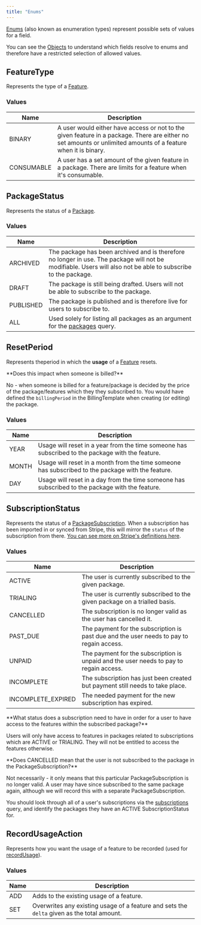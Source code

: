 ```yaml
---
title: "Enums"
---
```


[Enums](https://graphql.org/learn/schema/#enumeration-types) (also known as enumeration types) represent possible sets of values for a field.

You can see the [Objects](/reference/admin-api-backend-reference/objects) to understand which fields resolve to enums and therefore have a restricted selection of allowed values.

## FeatureType

Represents the type of a [Feature](/reference/admin-api-backend-reference/objects#feature).

### Values

| Name       | Description                                                                                                                                                    |
| ---------- | -------------------------------------------------------------------------------------------------------------------------------------------------------------- |
| BINARY     | A user would either have access or not to the given feature in a package. There are either no set amounts or unlimited amounts of a feature when it is binary. |
| CONSUMABLE | A user has a set amount of the given feature in a package. There are limits for a feature when it's consumable.                                                |

## PackageStatus

Represents the status of a [Package](/reference/admin-api-backend-reference/objects#package).

### Values

| Name      | Description                                                                                                                                                   |
| --------- | ------------------------------------------------------------------------------------------------------------------------------------------------------------- |
| ARCHIVED  | The package has been archived and is therefore no longer in use. The package will not be modifiable. Users will also not be able to subscribe to the package. |
| DRAFT     | The package is still being drafted. Users will not be able to subscribe to the package.                                                                       |
| PUBLISHED | The package is published and is therefore live for users to subscribe to.                                                                                     |
| ALL       | Used solely for listing all packages as an argument for the [packages](/reference/admin-api-backend-reference/queries#packages) query.                        |

## ResetPeriod

Represents theperiod in which the **usage** of a [Feature](/reference/admin-api-backend-reference/objects#feature) resets.

<Note>
**Does this impact when someone is billed?**

No - when someone is billed for a feature/package is decided by the price of the package/features which they they subscribed to. You would have defined the `billingPeriod` in the BillingTemplate when creating (or editing) the package.

</Note>

### Values

| Name  | Description                                                                                       |
| ----- | ------------------------------------------------------------------------------------------------- |
| YEAR  | Usage will reset in a year from the time someone has subscribed to the package with the feature.  |
| MONTH | Usage will reset in a month from the time someone has subscribed to the package with the feature. |
| DAY   | Usage will reset in a day from the time someone has subscribed to the package with the feature.   |

## SubscriptionStatus

Represents the status of a [PackageSubscription](/reference/admin-api-backend-reference/objects#packagesubscription). When a subscription has been imported in or synced from Stripe, this will mirror the `status` of the subscription from there. [You can see more on Stripe's definitions here](https://stripe.com/docs/billing/subscriptions/webhooks#events).

### Values

| Name               | Description                                                                              |
| ------------------ | ---------------------------------------------------------------------------------------- |
| ACTIVE             | The user is currently subscribed to the given package.                                   |
| TRIALING           | The user is currently subscribed to the given package on a trialled basis.               |
| CANCELLED          | The subscription is no longer valid as the user has cancelled it.                        |
| PAST_DUE           | The payment for the subscription is past due and the user needs to pay to regain access. |
| UNPAID             | The payment for the subscription is unpaid and the user needs to pay to regain access.   |
| INCOMPLETE         | The subscription has just been created but payment still needs to take place.            |
| INCOMPLETE_EXPIRED | The needed payment for the new subscription has expired.                                 |

<Note>
**What status does a subscription need to have in order for a user to have access to the features within the subscribed package?**

Users will only have access to features in packages related to subscriptions which are ACTIVE or TRIALING. They will not be entitled to access the features otherwise.

</Note>

<Note>
**Does CANCELLED mean that the user is not subscribed to the package in the PackageSubscription?**

Not necessarily - it only means that this particular PackageSubscription is no longer valid. A user may have since subscribed to the same package again, although we will record this with a separate PackageSubscription.

You should look through all of a user's subscriptions via the [subscriptions](/reference/admin-api-backend-reference/queries#subscriptions) query, and identify the packages they have an ACTIVE SubscriptionStatus for.

</Note>

## RecordUsageAction

Represents how you want the usage of a feature to be recorded (used for [recordUsage](/reference/admin-api-backend-reference/mutations#recordusage)).

### Values

| Name | Description                                                                                |
| ---- | ------------------------------------------------------------------------------------------ |
| ADD  | Adds to the existing usage of a feature.                                                   |
| SET  | Overwrites any existing usage of a feature and sets the `delta` given as the total amount. |
